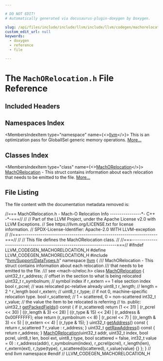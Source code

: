 ```yaml
---

# DO NOT EDIT!
# Automatically generated via docusaurus-plugin-doxygen by Doxygen.

slug: /api/files/include/include/llvm/include/llvm/codegen/machorelocation-h
custom_edit_url: null
keywords:
  - doxygen
  - reference
  - file

---
```





# The `MachORelocation.h` File Reference

<DoxygenPage pluginConfig={pluginConfig}>



## Included Headers

<IncludesList>
<IncludesListItem
  filePath="llvm/Support/DataTypes.h"
  permalink="/docs/api/files/include/include/llvm/include/llvm/support/datatypes-h"
  isLocal="true" />
</IncludesList>

## Namespaces Index

<MembersIndex>

<MembersIndexItem
  type="namespace"
  name={<><a href="/docs/api/namespaces/llvm">llvm</a></>}>
This is an optimization pass for GlobalISel generic memory operations. <a href="/docs/api/namespaces/llvm/#details">More...</a>
</MembersIndexItem>

</MembersIndex>

## Classes Index

<MembersIndex>

<MembersIndexItem
  type="class"
  name={<><a href="/docs/api/classes/llvm/machorelocation">MachORelocation</a></>}>
<a href="/docs/api/classes/llvm/machorelocation">MachORelocation</a> - This struct contains information about each relocation that needs to be emitted to the file. <a href="/docs/api/classes/llvm/machorelocation/#details">More...</a>
</MembersIndexItem>

</MembersIndex>


## File Listing

The file content with the documentation metadata removed is:

<ProgramListing>

<Link id="l00001" /><CodeLine lineNumber="1"><Highlight kind="comment">//=== MachORelocation.h - Mach-O Relocation Info ----------------&#42;- C++ -&#42;-===//</Highlight><Highlight kind="normal"></Highlight></CodeLine>
<Link id="l00002" /><CodeLine lineNumber="2"><Highlight kind="normal"></Highlight><Highlight kind="comment">//</Highlight><Highlight kind="normal"></Highlight></CodeLine>
<Link id="l00003" /><CodeLine lineNumber="3"><Highlight kind="normal"></Highlight><Highlight kind="comment">// Part of the LLVM Project, under the Apache License v2.0 with LLVM Exceptions.</Highlight><Highlight kind="normal"></Highlight></CodeLine>
<Link id="l00004" /><CodeLine lineNumber="4"><Highlight kind="normal"></Highlight><Highlight kind="comment">// See https://llvm.org/LICENSE.txt for license information.</Highlight><Highlight kind="normal"></Highlight></CodeLine>
<Link id="l00005" /><CodeLine lineNumber="5"><Highlight kind="normal"></Highlight><Highlight kind="comment">// SPDX-License-Identifier: Apache-2.0 WITH LLVM-exception</Highlight><Highlight kind="normal"></Highlight></CodeLine>
<Link id="l00006" /><CodeLine lineNumber="6"><Highlight kind="normal"></Highlight><Highlight kind="comment">//</Highlight><Highlight kind="normal"></Highlight></CodeLine>
<Link id="l00007" /><CodeLine lineNumber="7"><Highlight kind="normal"></Highlight><Highlight kind="comment">//===----------------------------------------------------------------------===//</Highlight><Highlight kind="normal"></Highlight></CodeLine>
<Link id="l00008" /><CodeLine lineNumber="8"><Highlight kind="normal"></Highlight><Highlight kind="comment">//</Highlight><Highlight kind="normal"></Highlight></CodeLine>
<Link id="l00009" /><CodeLine lineNumber="9"><Highlight kind="normal"></Highlight><Highlight kind="comment">// This file defines the MachORelocation class.</Highlight><Highlight kind="normal"></Highlight></CodeLine>
<Link id="l00010" /><CodeLine lineNumber="10"><Highlight kind="normal"></Highlight><Highlight kind="comment">//</Highlight><Highlight kind="normal"></Highlight></CodeLine>
<Link id="l00011" /><CodeLine lineNumber="11"><Highlight kind="normal"></Highlight><Highlight kind="comment">//===----------------------------------------------------------------------===//</Highlight><Highlight kind="normal"></Highlight></CodeLine>
<Link id="l00012" /><CodeLine lineNumber="12"><Highlight kind="normal"></Highlight></CodeLine>
<Link id="l00013" /><CodeLine lineNumber="13"><Highlight kind="normal"></Highlight></CodeLine>
<Link id="l00014" /><CodeLine lineNumber="14"><Highlight kind="normal"></Highlight><Highlight kind="preprocessor">#ifndef LLVM&#95;CODEGEN&#95;MACHORELOCATION&#95;H</Highlight><Highlight kind="normal"></Highlight></CodeLine>
<Link id="l00015" /><CodeLine lineNumber="15"><Highlight kind="normal"></Highlight><Highlight kind="preprocessor">#define LLVM&#95;CODEGEN&#95;MACHORELOCATION&#95;H</Highlight><Highlight kind="normal"></Highlight></CodeLine>
<Link id="l00016" /><CodeLine lineNumber="16"><Highlight kind="normal"></Highlight></CodeLine>
<Link id="l00017" /><CodeLine lineNumber="17"><Highlight kind="normal"></Highlight><Highlight kind="preprocessor">#include &quot;<a href="/docs/api/files/include/include/llvm/include/llvm/support/datatypes-h">llvm/Support/DataTypes.h</a>&quot;</Highlight><Highlight kind="normal"></Highlight></CodeLine>
<Link id="l00018" /><CodeLine lineNumber="18"><Highlight kind="normal"></Highlight></CodeLine>
<Link id="l00019" /><CodeLine lineNumber="19"><Highlight kind="normal"></Highlight><Highlight kind="keyword">namespace </Highlight><Highlight kind="normal"><a href="/docs/api/namespaces/llvm">llvm</a> &#123;</Highlight></CodeLine>
<Link id="l00020" /><CodeLine lineNumber="20"><Highlight kind="normal"></Highlight><Highlight kind="comment"></Highlight></CodeLine>
<Link id="l00021" /><CodeLine lineNumber="21"><Highlight kind="comment">  /// MachORelocation - This struct contains information about each relocation</Highlight></CodeLine>
<Link id="l00022" /><CodeLine lineNumber="22"><Highlight kind="comment">  /// that needs to be emitted to the file.</Highlight></CodeLine>
<Link id="l00023" /><CodeLine lineNumber="23"><Highlight kind="comment">  /// see &lt;mach-o/reloc.h&gt;</Highlight><Highlight kind="normal"></Highlight></CodeLine>
<Link id="l00024" /><CodeLine lineNumber="24" lineLink="/docs/api/classes/llvm/machorelocation"><Highlight kind="normal">  </Highlight><Highlight kind="keyword">class </Highlight><Highlight kind="normal"><a href="/docs/api/classes/llvm/machorelocation/#ac7156d378838a604d1625ef7ab472ef1">MachORelocation</a> &#123;</Highlight></CodeLine>
<Link id="l00025" /><CodeLine lineNumber="25"><Highlight kind="normal">    uint32&#95;t r&#95;address;   </Highlight><Highlight kind="comment">// offset in the section to what is being  relocated</Highlight><Highlight kind="normal"></Highlight></CodeLine>
<Link id="l00026" /><CodeLine lineNumber="26"><Highlight kind="normal">    uint32&#95;t r&#95;symbolnum; </Highlight><Highlight kind="comment">// symbol index if r&#95;extern == 1 else section index</Highlight><Highlight kind="normal"></Highlight></CodeLine>
<Link id="l00027" /><CodeLine lineNumber="27"><Highlight kind="normal">    </Highlight><Highlight kind="keywordtype">bool</Highlight><Highlight kind="normal">     r&#95;pcrel;     </Highlight><Highlight kind="comment">// was relocated pc-relative already</Highlight><Highlight kind="normal"></Highlight></CodeLine>
<Link id="l00028" /><CodeLine lineNumber="28"><Highlight kind="normal">    uint8&#95;t  r&#95;length;    </Highlight><Highlight kind="comment">// length = 2 ^ r&#95;length</Highlight><Highlight kind="normal"></Highlight></CodeLine>
<Link id="l00029" /><CodeLine lineNumber="29"><Highlight kind="normal">    </Highlight><Highlight kind="keywordtype">bool</Highlight><Highlight kind="normal">     r&#95;extern;    </Highlight><Highlight kind="comment">//</Highlight><Highlight kind="normal"></Highlight></CodeLine>
<Link id="l00030" /><CodeLine lineNumber="30"><Highlight kind="normal">    uint8&#95;t  r&#95;type;      </Highlight><Highlight kind="comment">// if not 0, machine-specific relocation type.</Highlight><Highlight kind="normal"></Highlight></CodeLine>
<Link id="l00031" /><CodeLine lineNumber="31"><Highlight kind="normal">    </Highlight><Highlight kind="keywordtype">bool</Highlight><Highlight kind="normal">     r&#95;scattered; </Highlight><Highlight kind="comment">// 1 = scattered, 0 = non-scattered</Highlight><Highlight kind="normal"></Highlight></CodeLine>
<Link id="l00032" /><CodeLine lineNumber="32"><Highlight kind="normal">    int32&#95;t  r&#95;value;     </Highlight><Highlight kind="comment">// the value the item to be relocated is referring</Highlight><Highlight kind="normal"></Highlight></CodeLine>
<Link id="l00033" /><CodeLine lineNumber="33"><Highlight kind="normal">                          </Highlight><Highlight kind="comment">// to.</Highlight><Highlight kind="normal"></Highlight></CodeLine>
<Link id="l00034" /><CodeLine lineNumber="34"><Highlight kind="normal">  </Highlight><Highlight kind="keyword">public</Highlight><Highlight kind="normal">:</Highlight></CodeLine>
<Link id="l00035" /><CodeLine lineNumber="35" lineLink="/docs/api/classes/llvm/machorelocation/#a1dd86c48c3bf4b42e5ed314d37d60938"><Highlight kind="normal">    uint32&#95;t <a href="/docs/api/classes/llvm/machorelocation/#a1dd86c48c3bf4b42e5ed314d37d60938">getPackedFields</a>()</Highlight><Highlight kind="keyword"> const </Highlight><Highlight kind="normal">&#123;</Highlight></CodeLine>
<Link id="l00036" /><CodeLine lineNumber="36"><Highlight kind="normal">      </Highlight><Highlight kind="keywordflow">if</Highlight><Highlight kind="normal"> (r&#95;scattered)</Highlight></CodeLine>
<Link id="l00037" /><CodeLine lineNumber="37"><Highlight kind="normal">        </Highlight><Highlight kind="keywordflow">return</Highlight><Highlight kind="normal"> (1 &lt;&lt; 31) | (r&#95;pcrel &lt;&lt; 30) | ((r&#95;length &amp; 3) &lt;&lt; 28) |</Highlight></CodeLine>
<Link id="l00038" /><CodeLine lineNumber="38"><Highlight kind="normal">          ((r&#95;type &amp; 15) &lt;&lt; 24) | (r&#95;address &amp; 0x00FFFFFF);</Highlight></CodeLine>
<Link id="l00039" /><CodeLine lineNumber="39"><Highlight kind="normal">      </Highlight><Highlight kind="keywordflow">else</Highlight><Highlight kind="normal"></Highlight></CodeLine>
<Link id="l00040" /><CodeLine lineNumber="40"><Highlight kind="normal">        </Highlight><Highlight kind="keywordflow">return</Highlight><Highlight kind="normal"> (r&#95;symbolnum &lt;&lt; 8) | (r&#95;pcrel &lt;&lt; 7) | ((r&#95;length &amp; 3) &lt;&lt; 5) |</Highlight></CodeLine>
<Link id="l00041" /><CodeLine lineNumber="41"><Highlight kind="normal">          (r&#95;extern &lt;&lt; 4) | (r&#95;type &amp; 15);</Highlight></CodeLine>
<Link id="l00042" /><CodeLine lineNumber="42"><Highlight kind="normal">    &#125;</Highlight></CodeLine>
<Link id="l00043" /><CodeLine lineNumber="43" lineLink="/docs/api/classes/llvm/machorelocation/#a24415068326d774c1ed8facb31fcf4b0"><Highlight kind="normal">    uint32&#95;t <a href="/docs/api/classes/llvm/machorelocation/#a24415068326d774c1ed8facb31fcf4b0">getAddress</a>()</Highlight><Highlight kind="keyword"> const </Highlight><Highlight kind="normal">&#123; </Highlight><Highlight kind="keywordflow">return</Highlight><Highlight kind="normal"> r&#95;scattered ? r&#95;value : r&#95;address; &#125;</Highlight></CodeLine>
<Link id="l00044" /><CodeLine lineNumber="44" lineLink="/docs/api/classes/llvm/machorelocation/#a39b151b36c7d0af1337131b3e8c1e06e"><Highlight kind="normal">    uint32&#95;t <a href="/docs/api/classes/llvm/machorelocation/#a39b151b36c7d0af1337131b3e8c1e06e">getRawAddress</a>()</Highlight><Highlight kind="keyword"> const </Highlight><Highlight kind="normal">&#123; </Highlight><Highlight kind="keywordflow">return</Highlight><Highlight kind="normal"> r&#95;address; &#125;</Highlight></CodeLine>
<Link id="l00045" /><CodeLine lineNumber="45"><Highlight kind="normal"></Highlight></CodeLine>
<Link id="l00046" /><CodeLine lineNumber="46" lineLink="/docs/api/classes/llvm/machorelocation/#ac7156d378838a604d1625ef7ab472ef1"><Highlight kind="normal">    <a href="/docs/api/classes/llvm/machorelocation/#ac7156d378838a604d1625ef7ab472ef1">MachORelocation</a>(uint32&#95;t addr, uint32&#95;t index, </Highlight><Highlight kind="keywordtype">bool</Highlight><Highlight kind="normal"> pcrel, uint8&#95;t len,</Highlight></CodeLine>
<Link id="l00047" /><CodeLine lineNumber="47"><Highlight kind="normal">                    </Highlight><Highlight kind="keywordtype">bool</Highlight><Highlight kind="normal"> ext, uint8&#95;t type, </Highlight><Highlight kind="keywordtype">bool</Highlight><Highlight kind="normal"> scattered = </Highlight><Highlight kind="keyword">false</Highlight><Highlight kind="normal">,</Highlight></CodeLine>
<Link id="l00048" /><CodeLine lineNumber="48"><Highlight kind="normal">                    int32&#95;t value = 0) :</Highlight></CodeLine>
<Link id="l00049" /><CodeLine lineNumber="49"><Highlight kind="normal">      r&#95;address(addr), r&#95;symbolnum(index), r&#95;pcrel(pcrel), r&#95;length(len),</Highlight></CodeLine>
<Link id="l00050" /><CodeLine lineNumber="50"><Highlight kind="normal">      r&#95;extern(ext), r&#95;type(type), r&#95;scattered(scattered), r&#95;value(value) &#123;&#125;</Highlight></CodeLine>
<Link id="l00051" /><CodeLine lineNumber="51"><Highlight kind="normal">  &#125;;</Highlight></CodeLine>
<Link id="l00052" /><CodeLine lineNumber="52"><Highlight kind="normal"></Highlight></CodeLine>
<Link id="l00053" /><CodeLine lineNumber="53"><Highlight kind="normal">&#125; </Highlight><Highlight kind="comment">// end llvm namespace</Highlight><Highlight kind="normal"></Highlight></CodeLine>
<Link id="l00054" /><CodeLine lineNumber="54"><Highlight kind="normal"></Highlight></CodeLine>
<Link id="l00055" /><CodeLine lineNumber="55"><Highlight kind="normal"></Highlight><Highlight kind="preprocessor">#endif </Highlight><Highlight kind="comment">// LLVM&#95;CODEGEN&#95;MACHORELOCATION&#95;H</Highlight><Highlight kind="normal"></Highlight></CodeLine>

</ProgramListing>


</DoxygenPage>
